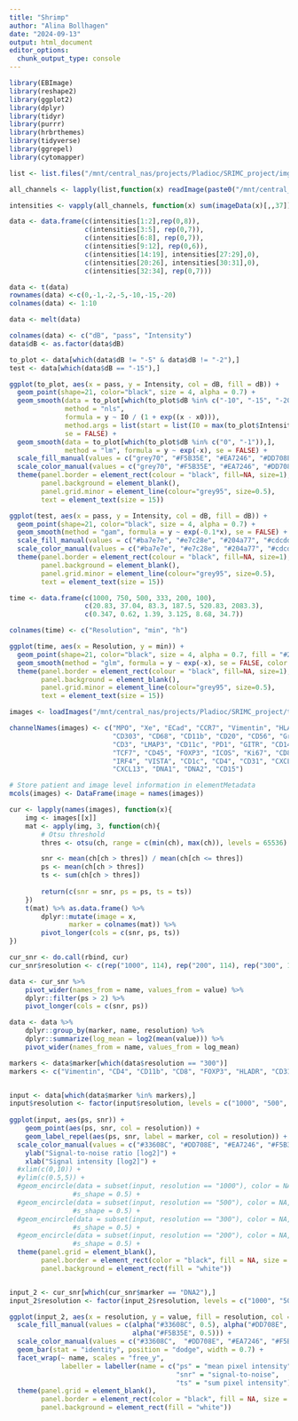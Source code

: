```yaml
---
title: "Shrimp"
author: "Alina Bollhagen"
date: "2024-09-13"
output: html_document
editor_options: 
  chunk_output_type: console
---
```


```r

library(EBImage)
library(reshape2)
library(ggplot2)
library(dplyr)
library(tidyr)
library(purrr)
library(hrbrthemes)
library(tidyverse)
library(ggrepel)
library(cytomapper)

```

```r

list <- list.files("/mnt/central_nas/projects/Pladioc/SRIMC_project/img_signal_loss/")

all_channels <- lapply(list,function(x) readImage(paste0("/mnt/central_nas/projects/Pladioc/SRIMC_project/img_signal_loss/", x)))

```

```r

intensities <- vapply(all_channels, function(x) sum(imageData(x)[,,37]), numeric(1))

data <- data.frame(c(intensities[1:2],rep(0,8)),
                   c(intensities[3:5], rep(0,7)),
                   c(intensities[6:8], rep(0,7)),
                   c(intensities[9:12], rep(0,6)),
                   c(intensities[14:19], intensities[27:29],0),
                   c(intensities[20:26], intensities[30:31],0),
                   c(intensities[32:34], rep(0,7)))

data <- t(data)
rownames(data) <-c(0,-1,-2,-5,-10,-15,-20)
colnames(data) <- 1:10

data <- melt(data)

colnames(data) <- c("dB", "pass", "Intensity")
data$dB <- as.factor(data$dB)

```

```r

to_plot <- data[which(data$dB != "-5" & data$dB != "-2"),]
test <- data[which(data$dB == "-15"),]

ggplot(to_plot, aes(x = pass, y = Intensity, col = dB, fill = dB)) +
  geom_point(shape=21, color="black", size = 4, alpha = 0.7) +
  geom_smooth(data = to_plot[which(to_plot$dB %in% c("-10", "-15", "-20")),],
              method = "nls", 
              formula = y ~ I0 / (1 + exp((x - x0))), 
              method.args = list(start = list(I0 = max(to_plot$Intensity), x0 = median(to_plot$pass))),
              se = FALSE) +
  geom_smooth(data = to_plot[which(to_plot$dB %in% c("0", "-1")),],
              method = "lm", formula = y ~ exp(-x), se = FALSE) +
  scale_fill_manual(values = c("grey70", "#F5B35E", "#EA7246", "#DD708E", "#33608C")) +
  scale_color_manual(values = c("grey70", "#F5B35E", "#EA7246", "#DD708E", "#33608C")) +
  theme(panel.border = element_rect(colour = "black", fill=NA, size=1),
        panel.background = element_blank(),
        panel.grid.minor = element_line(colour="grey95", size=0.5),
        text = element_text(size = 15))

ggplot(test, aes(x = pass, y = Intensity, col = dB, fill = dB)) +
  geom_point(shape=21, color="black", size = 4, alpha = 0.7) +
  geom_smooth(method = "gam", formula = y ~ exp(-0.1*x), se = FALSE) +
  scale_fill_manual(values = c("#ba7e7e", "#e7c28e", "#204a77", "#cdcdd7", "darkgrey")) +
  scale_color_manual(values = c("#ba7e7e", "#e7c28e", "#204a77", "#cdcdd7", "darkgrey")) +
  theme(panel.border = element_rect(colour = "black", fill=NA, size=1),
        panel.background = element_blank(),
        panel.grid.minor = element_line(colour="grey95", size=0.5),
        text = element_text(size = 15))

```

```r

time <- data.frame(c(1000, 750, 500, 333, 200, 100),
                   c(20.83, 37.04, 83.3, 187.5, 520.83, 2083.3),
                   c(0.347, 0.62, 1.39, 3.125, 8.68, 34.7))

colnames(time) <- c("Resolution", "min", "h")

ggplot(time, aes(x = Resolution, y = min)) +
  geom_point(shape=21, color="black", size = 4, alpha = 0.7, fill = "#204a77") +
  geom_smooth(method = "glm", formula = y ~ exp(-x), se = FALSE, color = "#204a77") +
  theme(panel.border = element_rect(colour = "black", fill=NA, size=1),
        panel.background = element_blank(),
        panel.grid.minor = element_line(colour="grey95", size=0.5),
        text = element_text(size = 15))

```

```r

images <- loadImages("/mnt/central_nas/projects/Pladioc/SRIMC_project/tonsil/tonsil_images_500x500/")

channelNames(images) <- c("MPO", "Xe", "ECad", "CCR7", "Vimentin", "HLADR", "CD27",
                          "CD303", "CD68", "CD11b", "CD20", "CD56", "GranzymeB",
                          "CD3", "LMAP3", "CD11c", "PD1", "GITR", "CD14", "PDL1", 
                          "TCF7", "CD45", "FOXP3", "ICOS", "Ki67", "CD8", "Tim3",
                          "IRF4", "VISTA", "CD1c", "CD4", "CD31", "CXCL12", "CCL21",
                          "CXCL13", "DNA1", "DNA2", "CD15")

# Store patient and image level information in elementMetadata
mcols(images) <- DataFrame(image = names(images))

cur <- lapply(names(images), function(x){
    img <- images[[x]]
    mat <- apply(img, 3, function(ch){
        # Otsu threshold
        thres <- otsu(ch, range = c(min(ch), max(ch)), levels = 65536)

        snr <- mean(ch[ch > thres]) / mean(ch[ch <= thres])
        ps <- mean(ch[ch > thres])
        ts <- sum(ch[ch > thres])
        
        return(c(snr = snr, ps = ps, ts = ts))
    })
    t(mat) %>% as.data.frame() %>% 
        dplyr::mutate(image = x,
               marker = colnames(mat)) %>% 
        pivot_longer(cols = c(snr, ps, ts))
})

cur_snr <- do.call(rbind, cur)
cur_snr$resolution <- c(rep("1000", 114), rep("200", 114), rep("300", 114), rep("500", 114))

data <- cur_snr %>% 
    pivot_wider(names_from = name, values_from = value) %>%
    dplyr::filter(ps > 2) %>%
    pivot_longer(cols = c(snr, ps))

data <- data %>% 
    dplyr::group_by(marker, name, resolution) %>%
    dplyr::summarize(log_mean = log2(mean(value))) %>%
    pivot_wider(names_from = name, values_from = log_mean)

markers <- data$marker[which(data$resolution == "300")]
markers <- c("Vimentin", "CD4", "CD11b", "CD8", "FOXP3", "HLADR", "CD31", "CD20", "CD11c", "CD1c", "DNA2")


input <- data[which(data$marker %in% markers),]
input$resolution <- factor(input$resolution, levels = c("1000", "500", "300", "200"))
  
ggplot(input, aes(ps, snr)) +
    geom_point(aes(ps, snr, col = resolution)) +
    geom_label_repel(aes(ps, snr, label = marker, col = resolution)) +
  scale_color_manual(values = c("#33608C", "#DD708E", "#EA7246", "#F5B35E")) +
    ylab("Signal-to-noise ratio [log2]") +
    xlab("Signal intensity [log2]") +
  #xlim(c(0,10)) +
  #ylim(c(0.5,5)) +
  #geom_encircle(data = subset(input, resolution == "1000"), color = NA, fill = alpha("#33608C", 0.1),
                #s_shape = 0.5) +
  #geom_encircle(data = subset(input, resolution == "500"), color = NA, fill = alpha("#DD708E", 0.1),
                #s_shape = 0.5) +
  #geom_encircle(data = subset(input, resolution == "300"), color = NA, fill = alpha("#EA7246", 0.1),
                #s_shape = 0.5) +
  #geom_encircle(data = subset(input, resolution == "200"), color = NA, fill = alpha("#F5B35E", 0.1),
                #s_shape = 0.5) +
  theme(panel.grid = element_blank(),
        panel.border = element_rect(color = "black", fill = NA, size = 1),
        panel.background = element_rect(fill = "white")) 


input_2 <- cur_snr[which(cur_snr$marker == "DNA2"),]
input_2$resolution <- factor(input_2$resolution, levels = c("1000", "500", "300", "200"))

ggplot(input_2, aes(x = resolution, y = value, fill = resolution, col = resolution)) +
  scale_fill_manual(values = c(alpha("#33608C", 0.5), alpha("#DD708E", 0.5), alpha("#EA7246", 0.5),
                               alpha("#F5B35E", 0.5))) +
  scale_color_manual(values = c("#33608C",  "#DD708E", "#EA7246", "#F5B35E")) +
  geom_bar(stat = "identity", position = "dodge", width = 0.7) +
  facet_wrap(~ name, scales = "free_y",
             labeller = labeller(name = c("ps" = "mean pixel intensity",
                                          "snr" = "signal-to-noise",
                                          "ts" = "sum pixel intensity"))) +
  theme(panel.grid = element_blank(),
        panel.border = element_rect(color = "black", fill = NA, size = 1),
        panel.background = element_rect(fill = "white")) 

```





